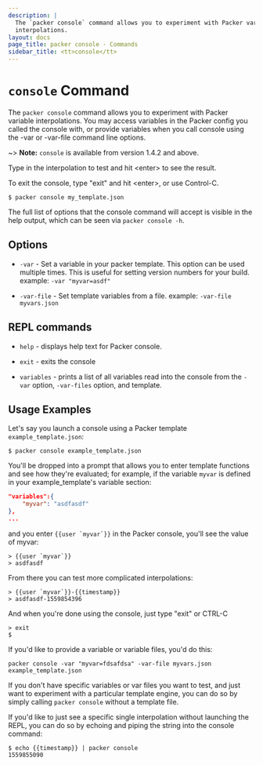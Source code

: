 ```yaml
---
description: |
  The `packer console` command allows you to experiment with Packer variable
  interpolations.
layout: docs
page_title: packer console - Commands
sidebar_title: <tt>console</tt>
---
```


# `console` Command

The `packer console` command allows you to experiment with Packer variable
interpolations. You may access variables in the Packer config you called the
console with, or provide variables when you call console using the -var or
-var-file command line options.

~> **Note:** `console` is available from version 1.4.2 and above.

Type in the interpolation to test and hit \<enter\> to see the result.

To exit the console, type "exit" and hit \<enter\>, or use Control-C.

```shell
$ packer console my_template.json
```

The full list of options that the console command will accept is visible in the
help output, which can be seen via `packer console -h`.

## Options

- `-var` - Set a variable in your packer template. This option can be used
  multiple times. This is useful for setting version numbers for your build.
  example: `-var "myvar=asdf"`

- `-var-file` - Set template variables from a file.
  example: `-var-file myvars.json`

## REPL commands

- `help` - displays help text for Packer console.

- `exit` - exits the console

- `variables` - prints a list of all variables read into the console from the
  `-var` option, `-var-files` option, and template.

## Usage Examples

Let's say you launch a console using a Packer template `example_template.json`:

```shell
$ packer console example_template.json
```

You'll be dropped into a prompt that allows you to enter template functions and
see how they're evaluated; for example, if the variable `myvar` is defined in
your example_template's variable section:

```json
"variables":{
	"myvar": "asdfasdf"
},
...
```

and you enter `` {{user `myvar`}} `` in the Packer console, you'll see the value of
myvar:

```shell
> {{user `myvar`}}
> asdfasdf
```

From there you can test more complicated interpolations:

```shell
> {{user `myvar`}}-{{timestamp}}
> asdfasdf-1559854396
```

And when you're done using the console, just type "exit" or CTRL-C

```shell
> exit
$
```

If you'd like to provide a variable or variable files, you'd do this:

```shell
packer console -var "myvar=fdsafdsa" -var-file myvars.json example_template.json
```

If you don't have specific variables or var files you want to test, and just
want to experiment with a particular template engine, you can do so by simply
calling `packer console` without a template file.

If you'd like to just see a specific single interpolation without launching
the REPL, you can do so by echoing and piping the string into the console
command:

```shell
$ echo {{timestamp}} | packer console
1559855090
```
